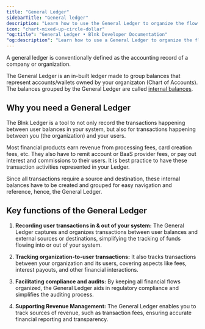 ```yaml
---
title: "General Ledger"
sidebarTitle: "General ledger"
description: "Learn how to use the General Ledger to organize the flow of funds in your application."
icon: "chart-mixed-up-circle-dollar"
"og:title": "General Ledger • Blnk Developer Documentation"
"og:description": "Learn how to use a General Ledger to organize the flow of funds in your application."
---
```



<Info>
A general ledger is conventionally defined as the accounting record of a company or organization.
</Info>

The General Ledger is an in-built ledger made to group balances that represent accounts/wallets owned by your organizaton (Chart of Accounts). The balances grouped by the General Ledger are called [internal balances](../balances/internal-balances).

## Why you need a General Ledger

The Blnk Ledger is a tool to not only record the transactions happening between user balances in your system, but also for transactions happening between you (the organization) and your users.

Most financial products earn revenue from processing fees, card creation fees, etc. They also have to remit account or BaaS provider fees, or pay out interest and commissions to their users. It is best practice to have these transaction activities represented in your Ledger.

Since all transactions require a source and destination, these internal balances have to be created and grouped for easy navigation and reference, hence, the General Ledger. 

<CardGroup>
  <Card title="Creating internal balances" iconType="duotone" icon="abacus" href="../balances/internal-balances"></Card>
  <Card title="Architecting your ledger" iconType="duotone" icon="sitemap" href="architecture"></Card>
</CardGroup>

## Key functions of the General Ledger

1. **Recording user transactions in & out of your system:** The General Ledger captures and organizes transactions between user balances and external sources or destinations, simplifying the tracking of funds flowing into or out of your system.

2. **Tracking organization-to-user transactions:** It also tracks transactions between your organization and its users, covering aspects like fees, interest payouts, and other financial interactions.

3. **Facilitating compliance and audits:** By keeping all financial flows organized, the General Ledger aids in regulatory compliance and simplifies the auditing process.

4. **Supporting Revenue Management:** The General Ledger enables you to track sources of revenue, such as transaction fees, ensuring accurate financial reporting and transparency.

<NeedHelp />